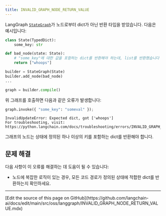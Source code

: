 ```yaml
---
title: INVALID_GRAPH_NODE_RETURN_VALUE
---
```



<AlphaCallout />

LangGraph [`StateGraph`](https://langchain-ai.github.io/langgraph/reference/graphs/#langgraph.graph.state.StateGraph)가 노드로부터 dict가 아닌 반환 타입을 받았습니다. 다음은 예시입니다:

```python
class State(TypedDict):
    some_key: str

def bad_node(state: State):
    # "some_key"에 대한 값을 포함하는 dict를 반환해야 하는데, list를 반환했습니다
    return ["whoops"]

builder = StateGraph(State)
builder.add_node(bad_node)
...

graph = builder.compile()
```

위 그래프를 호출하면 다음과 같은 오류가 발생합니다:

```python
graph.invoke({ "some_key": "someval" });
```

```
InvalidUpdateError: Expected dict, got ['whoops']
For troubleshooting, visit: https://python.langchain.com/docs/troubleshooting/errors/INVALID_GRAPH_NODE_RETURN_VALUE
```

그래프의 노드는 상태에 정의된 하나 이상의 키를 포함하는 dict를 반환해야 합니다.




## 문제 해결

다음 사항이 이 오류를 해결하는 데 도움이 될 수 있습니다:

* 노드에 복잡한 로직이 있는 경우, 모든 코드 경로가 정의된 상태에 적합한 dict를 반환하는지 확인하세요.

---

<Callout icon="pen-to-square" iconType="regular">
  [Edit the source of this page on GitHub](https://github.com/langchain-ai/docs/edit/main/src/oss/langgraph/INVALID_GRAPH_NODE_RETURN_VALUE.mdx)
</Callout>
